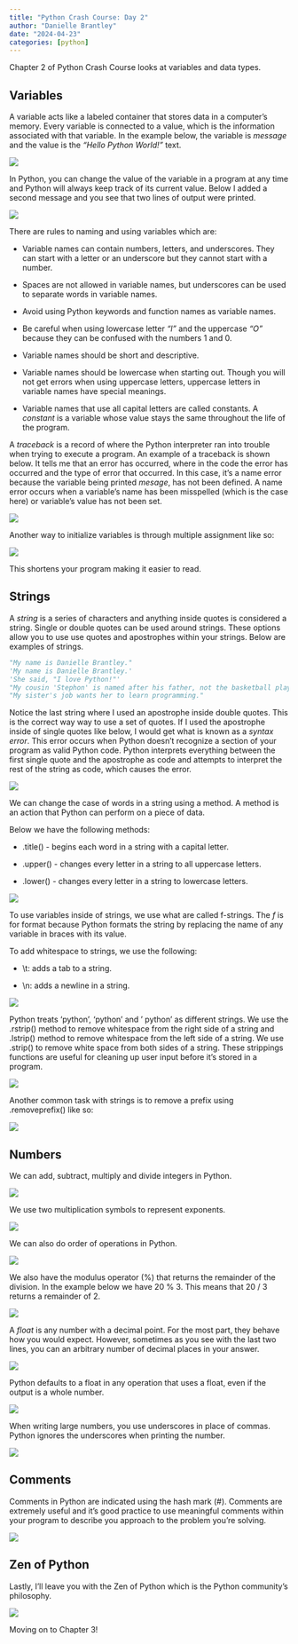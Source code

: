 ```yaml
---
title: "Python Crash Course: Day 2"
author: "Danielle Brantley"
date: "2024-04-23"
categories: [python]
---
```


Chapter 2 of Python Crash Course looks at variables and data types.

## Variables

A variable acts like a labeled container that stores data in a computer's memory. Every variable is connected to a value, which is the information associated with that variable. In the example below, the variable is *message* and the value is the *"Hello Python World!"* text.

![](images/hello.png)

In Python, you can change the value of the variable in a program at any time and Python will always keep track of its current value. Below I added a second message and you see that two lines of output were printed.

![](images/hello_world.png)

There are rules to naming and using variables which are:

-   Variable names can contain numbers, letters, and underscores. They can start with a letter or an underscore but they cannot start with a number.

-   Spaces are not allowed in variable names, but underscores can be used to separate words in variable names.

-   Avoid using Python keywords and function names as variable names.

-   Be careful when using lowercase letter *"l"* and the uppercase *"O"* because they can be confused with the numbers 1 and 0.

-   Variable names should be short and descriptive.

-   Variable names should be lowercase when starting out. Though you will not get errors when using uppercase letters, uppercase letters in variable names have special meanings.

-   Variable names that use all capital letters are called constants. A *constant* is a variable whose value stays the same throughout the life of the program.

A *traceback* is a record of where the Python interpreter ran into trouble when trying to execute a program. An example of a traceback is shown below. It tells me that an error has occurred, where in the code the error has occurred and the type of error that occurred. In this case, it's a name error because the variable being printed *mesage*, has not been defined. A name error occurs when a variable's name has been misspelled (which is the case here) or variable's value has not been set.

![](images/hello_world_error.png)

Another way to initialize variables is through multiple assignment like so:

![](images/multiple_assignment.png)

This shortens your program making it easier to read.

## Strings

A *string* is a series of characters and anything inside quotes is considered a string. Single or double quotes can be used around strings. These options allow you to use use quotes and apostrophes within your strings. Below are examples of strings.

``` python
"My name is Danielle Brantley."
'My name is Danielle Brantley.'
'She said, "I love Python!"'
"My cousin 'Stephon' is named after his father, not the basketball player."
"My sister's job wants her to learn programming."
```

Notice the last string where I used an apostrophe inside double quotes. This is the correct way way to use a set of quotes. If I used the apostrophe inside of single quotes like below, I would get what is known as a *syntax error*. This error occurs when Python doesn't recognize a section of your program as valid Python code. Python interprets everything between the first single quote and the apostrophe as code and attempts to interpret the rest of the string as code, which causes the error.

![](images/syntax_error.png)

We can change the case of words in a string using a method. A method is an action that Python can perform on a piece of data.

Below we have the following methods:

-   .title() - begins each word in a string with a capital letter.

-   .upper() - changes every letter in a string to all uppercase letters.

-   .lower() - changes every letter in a string to lowercase letters.

![](images/player.png)

To use variables inside of strings, we use what are called f-strings. The *f* is for format because Python formats the string by replacing the name of any variable in braces with its value.

To add whitespace to strings, we use the following:

-   \\t: adds a tab to a string.

-   \\n: adds a newline in a string.

![](images/whitespace.png)

Python treats 'python', 'python ' and ' python' as different strings. We use the .rstrip() method to remove whitespace from the right side of a string and .lstrip() method to remove whitespace from the left side of a string. We use .strip() to remove white space from both sides of a string. These strippings functions are useful for cleaning up user input before it's stored in a program.

![](images/strip_whitespace.png)

Another common task with strings is to remove a prefix using .removeprefix() like so:

![](images/prefix.png)

## Numbers

We can add, subtract, multiply and divide integers in Python.

![](images/operations.png)

We use two multiplication symbols to represent exponents.

![](images/exponents.png)

We can also do order of operations in Python.

![](images/order_of_operations.png)

We also have the modulus operator (%) that returns the remainder of the division. In the example below we have 20 % 3. This means that 20 / 3 returns a remainder of 2.

![](images/modulo.png)

A *float* is any number with a decimal point. For the most part, they behave how you would expect. However, sometimes as you see with the last two lines, you can an arbitrary number of decimal places in your answer.

![](images/floats.png)

Python defaults to a float in any operation that uses a float, even if the output is a whole number.

![](images/more_floats.png)

When writing large numbers, you use underscores in place of commas. Python ignores the underscores when printing the number.

![](images/underscore_numbers.png)

## Comments

Comments in Python are indicated using the hash mark (#). Comments are extremely useful and it's good practice to use meaningful comments within your program to describe you approach to the problem you're solving.

![](images/comments.png)

## Zen of Python

Lastly, I'll leave you with the Zen of Python which is the Python community's philosophy.

![](images/zenofpython.png)

Moving on to Chapter 3!
